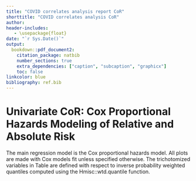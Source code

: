 ```yaml
---
title: "COVID correlates analysis report CoR"
shorttitle: "COVID correlates analysis CoR"
author:
header-includes:
   - \usepackage{float}
date: "`r Sys.Date()`"
output:
  bookdown::pdf_document2:
    citation_package: natbib
    number_sections: true
    extra_dependencies: ["caption", "subcaption", "graphicx"]
    toc: false
linkcolor: blue
bibliography: ref.bib
---
```



<!-- ```{r cor-coxph-setup, echo = FALSE, message = FALSE} -->
<!-- library(here) -->
<!-- library(latex2exp) -->
<!-- here::i_am("cor_coxph/report.Rmd") -->
<!-- ``` -->


\newcommand{\studyname}{mock}
\newcommand{\pathCoRoutput}{output}

# Univariate CoR: Cox Proportional Hazards Modeling of Relative and Absolute Risk {#cor-coxph}

The main regression model is the Cox proportional hazards model. All plots are made with Cox models fit unless specified otherwise. The trichotomized variables in Table \ref{tab:CoR_D57_univariable_svycoxph_pretty_\studyname} are defined with respect to inverse probability weighted quantiles computed using the Hmisc::wtd.quantile function.


\begin{table}[H]
\caption{Inference for Day 57 antibody marker covariate-adjusted correlates of risk of COVID in the vaccine group: Hazard ratios per 10-fold increment in the marker*}
\begin{center}
    \input{\pathCoRoutput/CoR_D57_univariable_svycoxph_pretty_\studyname}\\
\end{center}
*Baseline covariates adjusted for: age in years, at risk or not, community of color or not, baseline risk score. Average follow-up time 175 days, maximum follow-up time 185 days.\\
**No. at-risk = number of per-protocol baseline negative vaccine recipients at-risk for COVID at Day 57; no. cases = number of this cohort with an observed COVID endpoints.

    \label{tab:CoR_D57_univariable_svycoxph_pretty_\studyname}
\end{table}


\begin{table}[H]
\caption{Inference for Day 57 antibody marker covariate-adjusted correlates of risk of COVID in the vaccine group: Hazard ratios for Middle vs. Upper tertile vs. Lower tertile*}
\begin{center}
\setlength{\tabcolsep}{.5ex}
\input{\pathCoRoutput/CoR_D57_univariable_svycoxph_cat_pretty_\studyname}\\
\end{center}
*Baseline covariates adjusted for: age in years, at risk or not, community of color or not, baseline risk score. Average follow-up time 175 days, maximum follow-up time 185 days. 
Cutpoints: 
%Day 57 cutpoints: 
\input{\pathCoRoutput/cutpoints_Day57bindSpike_\studyname},  
\input{\pathCoRoutput/cutpoints_Day57bindRBD_\studyname},  
\input{\pathCoRoutput/cutpoints_Day57pseudoneutid50_\studyname},  
\input{\pathCoRoutput/cutpoints_Day57pseudoneutid80_\studyname}.
%fold-rise cutpoints: 
%\input{\pathCoRoutput/cutpoints_Delta57overBbindSpike_\studyname},  
%\input{\pathCoRoutput/cutpoints_Delta57overBbindRBD_\studyname},  
%\input{\pathCoRoutput/cutpoints_Delta57overBpseudoneutid50_\studyname},  
%\input{\pathCoRoutput/cutpoints_Delta57overBpseudoneutid80_\studyname}.  
\\
**No. at-risk = number of per-protocol baseline negative vaccine recipients at-risk for COVID at Day 57; no. cases = number of this cohort with an observed COVID endpoints.\\
***Generalized Wald-test p-value of the null hypothesis that the hazard rate is constant across the Lower, Middle, and Upper tertile groups.

    \label{tab:CoR_D57_univariable_svycoxph_cat_pretty_\studyname}
\end{table}

\clearpage

<!-- \begin{table}[H] -->
<!--     \setlength{\tabcolsep}{.5ex} -->
<!-- \scriptsize{ -->
<!--     \input{\pathCoRoutput/CoR_univariable_svycoxph_\studyname} -->
<!-- } -->
<!-- \caption{CoR models among baseline seronegative vaccine recipients. Each column corresponds to one Cox model fitted by survey::svycoxph.} -->
<!--     \label{tab:CoR_univariable_svycoxph_\studyname} -->
<!-- \end{table} -->


<!-- \begin{table}[H] -->
<!--     \setlength{\tabcolsep}{.5ex} -->
<!--     \input{\pathCoRoutput/CoR_Day57pseudoneutid80_sens_noCases_\studyname} -->
<!-- \caption{CoR models for Day 57 pseudo neut ID80 among baseline seronegative vaccine recipients. Each row corresponds to one Cox model fitted by survey::svycoxph.For each model, a different dataset that keeps a random subset of the cases is used. The original dataset has 66 cases.} -->
<!--     \label{tab:CoR_Day57pseudoneutid80_sens_noCases_\studyname} -->
<!-- \end{table} -->

<!-- \begin{table}[H] -->
<!--     \setlength{\tabcolsep}{.5ex} -->
<!--     \input{\pathCoRoutput/CoR_Day57pseudoneutid80_5cases_\studyname} -->
<!-- \caption{CoR models for Day 57 pseudo neut ID80 among baseline seronegative vaccine recipients. Each row corresponds to one Cox model fitted by survey::svycoxph.For each model, a different dataset that keeps a random subset of 5 cases is used.} -->
<!--     \label{tab:CoR_Day57pseudoneutid80_5cases_\studyname} -->
<!-- \end{table} -->


<!-- \begin{table}[H] -->
<!--     \input{\pathCoRoutput/CoR_univariable_tps} -->
<!--     \caption{CoR models among baseline seronegative vaccine recipients. Each column corresponds to one logistic regression model fitted by osDesign::tps. } -->
<!--     \label{tab:CoR_univariable_tps} -->
<!-- \end{table} -->

<!-- \begin{table}[H] -->
<!--     \input{\pathCoRoutput/CoR_univariable_hingelogistic} -->
<!--     \caption{CoR models among baseline seronegative vaccine recipients. Each column corresponds to one logistic regression model with hinge fitted by chgnpt::chngptm. } -->
<!--     \label{tab:CoR_univariable_hingelogistic} -->
<!-- \end{table} -->



\begin{figure}[H]
    \centering
    \includegraphics[width=1\textwidth]{\pathCoRoutput/marginalized_risks_woplacebo_\studyname}
    \caption{Marginalized cumulative risk by Day \protect\input{\pathCoRoutput/timepoints_cum_risk_\studyname} as functions of Day 57 markers among baseline seronegative vaccine recipients with 95\% bootstrap confidence bands. The horizontal lines indicate the overall cumulative risk of the vaccine arm by Day \protect\input{\pathCoRoutput/timepoints_cum_risk_\studyname} and its 95\% confidence interval. Histograms of the immunological markers in the vaccine arm are overlayed.}
\end{figure}

\begin{figure}[H]
    \centering
    \includegraphics[width=1\textwidth]{\pathCoRoutput/marginalized_risks_\studyname}
    \caption{Marginalized cumulative risk by Day \protect\input{\pathCoRoutput/timepoints_cum_risk_\studyname} as functions of Day 57 markers among baseline seronegative vaccine recipients with 95\% bootstrap confidence bands. The horizontal lines indicate the overall cumulative risk of the placebo and vaccine arms by Day \protect\input{\pathCoRoutput/timepoints_cum_risk_\studyname} and its 95\% confidence interval. Histograms of the immunological markers in the vaccine arm are overlayed.}
\end{figure}

\begin{figure}[H]
    \centering
    \includegraphics[width=1\textwidth]{\pathCoRoutput/controlled_ve_curves_\studyname}
    \caption{Controlled VE with sensitivity analysis as functions of Day 57 markers among baseline seronegative vaccine recipients with 95\% bootstrap confidence bands. Histograms of the immunological markers in the vaccine arm are overlayed.}
\end{figure}



\begin{figure}[H]
    \centering
    \includegraphics[width=1\textwidth]{\pathCoRoutput/marginalized_risks_cat_\studyname}
    \caption{Marginalized cumulative incidence rate curves for trichotomized Day 57 markers among baseline seronegative vaccine recipients. The gray line is the overall cumulative incidence rate curve in the placebo arm.}
\end{figure}




\begin{figure}[H]
    \centering
    \includegraphics[width=1\textwidth]{\pathCoRoutput/hr_forest_bindSpike_\studyname}
    \caption{Forest plots of hazard ratios of Day 57 binding Ab to spike markers among baseline seronegative vaccine recipients (top row) and each of the 3 randomization strata with 95\% confidence intervals.}
\end{figure}

\begin{figure}[H]
    \centering
    \includegraphics[width=1\textwidth]{\pathCoRoutput/hr_forest_bindRBD_\studyname}
    \caption{Forest plots of hazard ratios of Day 57 binding Ab to RBD markers among baseline seronegative vaccine recipients (top row) and each of the 3 randomization strata with 95\% confidence intervals.}
\end{figure}

\begin{figure}[H]
    \centering
    \includegraphics[width=1\textwidth]{\pathCoRoutput/hr_forest_pseudoneutid50_\studyname}
    \caption{Forest plots of hazard ratios of Day 57 pseudo neut ID50 markers among baseline seronegative vaccine recipients (top row) and each of the 3 randomization strata with 95\% confidence intervals.}
\end{figure}

<!-- \begin{figure}[H] -->
<!--     \centering -->
<!--     \includegraphics[width=1\textwidth]{\pathCoRoutput/hr_forest_liveneutmn50_\studyname} -->
<!--     \caption{Forest plots of hazard ratios of Day 57 live neut MN50 markers among baseline seronegative vaccine recipients (top row) and each of the 3 randomization strata with 95\% confidence intervals.} -->
<!-- \end{figure} -->

\begin{figure}[H]
    \centering
    \includegraphics[width=1\textwidth]{\pathCoRoutput/hr_forest_pseudoneutid80_\studyname}
    \caption{Forest plots of hazard ratios of Day 57 pseudo neut ID80 markers among baseline seronegative vaccine recipients (top row) and each of the 3 randomization strata with 95\% confidence intervals.}
\end{figure}





\begin{figure}[H]
    \centering
    \includegraphics[width=1\textwidth]{\pathCoRoutput/hr_forest_marginal_bindSpike_\studyname}
    \caption{Forest plots of hazard ratios of Day 57 binding Ab to spike markers among baseline seronegative vaccine recipients (top row) and eight subpopulations (row 2-9) with 95\% confidence intervals.}
\end{figure}

\begin{figure}[H]
    \centering
    \includegraphics[width=1\textwidth]{\pathCoRoutput/hr_forest_marginal_bindRBD_\studyname}
    \caption{Forest plots of hazard ratios of Day 57 binding Ab to RBD markers among baseline seronegative vaccine recipients (top row) and eight subpopulations (row 2-9) with 95\% confidence intervals.}
\end{figure}

\begin{figure}[H]
    \centering
    \includegraphics[width=1\textwidth]{\pathCoRoutput/hr_forest_marginal_pseudoneutid50_\studyname}
    \caption{Forest plots of hazard ratios of Day 57 pseudo neut ID50 markers among baseline seronegative vaccine recipients (top row) and eight subpopulations (row 2-9) with 95\% confidence intervals.}
\end{figure}

<!-- \begin{figure}[H] -->
<!--     \centering -->
<!--     \includegraphics[width=1\textwidth]{\pathCoRoutput/hr_forest_marginal_liveneutmn50_\studyname} -->
<!--     \caption{Forest plots of hazard ratios of Day 57 live neut MN50 markers among baseline seronegative vaccine recipients (top row) and eight subpopulations (row 2-9) with 95\% confidence intervals.} -->
<!-- \end{figure} -->

\begin{figure}[H]
    \centering
    \includegraphics[width=1\textwidth]{\pathCoRoutput/hr_forest_marginal_pseudoneutid80_\studyname}
    \caption{Forest plots of hazard ratios of Day 57 pseudo neut ID80 markers among baseline seronegative vaccine recipients (top row) and eight subpopulations (row 2-9) with 95\% confidence intervals.}
\end{figure}


